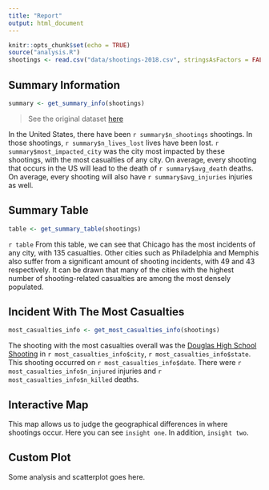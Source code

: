 ```yaml
---
title: "Report"
output: html_document
---
```


```r
knitr::opts_chunk$set(echo = TRUE)
source("analysis.R")
shootings <- read.csv("data/shootings-2018.csv", stringsAsFactors = FALSE)
```

## Summary Information
```r
summary <- get_summary_info(shootings)
```
> See the original dataset [here]("http://www.shootingtracker.com/")

In the United States, there have been `r summary$n_shootings` shootings. In those shootings, `r summary$n_lives_lost` lives have been lost. `r summary$most_impacted_city` was the city most impacted by these shootings, with the most casualties of any city. On average, every shooting that occurs in the US will lead to the death of `r summary$avg_death` deaths. On average, every shooting will also have `r summary$avg_injuries` injuries as well.

## Summary Table
```r
table <- get_summary_table(shootings)
```
`r table`
From this table, we can see that Chicago has the most incidents of any city, with 135 casualties. Other cities such as Philadelphia and Memphis also suffer from a significant amount of shooting incidents, with 49 and 43 respectively. It can be drawn that many of the cities with the highest number of shooting-related casualties are among the most densely populated.

## Incident With The Most Casualties
```r
most_casualties_info <- get_most_casualties_info(shootings)
```
The shooting with the most casualties overall was the [Douglas High School Shooting](https://www.nytimes.com/2018/02/14/us/parkland-school-shooting.html) in `r most_casualties_info$city`, `r most_casualties_info$state`. This shooting occurred on `r most_casualties_info$date`. There were `r most_casualties_info$n_injured` injuries and `r most_casualties_info$n_killed` deaths.

## Interactive Map
This map allows us to judge the geographical differences in where shootings occur. Here you can see `insight one`. In addition, `insight two`.

## Custom Plot
Some analysis and scatterplot goes here.